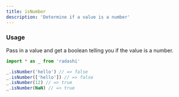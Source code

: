 ```yaml
---
title: isNumber
description: 'Determine if a value is a number'
---
```


### Usage

Pass in a value and get a boolean telling you if the value is a number.

```ts
import * as _ from 'radashi'

_.isNumber('hello') // => false
_.isNumber(['hello']) // => false
_.isNumber(12) // => true
_.isNumber(NaN) // => true
```
